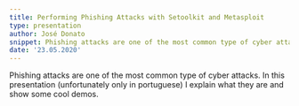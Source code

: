 ```yaml
---
title: Performing Phishing Attacks with Setoolkit and Metasploit
type: presentation
author: José Donato
snippet: Phishing attacks are one of the most common type of cyber attacks. In this presentation I explain what they are and show some cool demos.
date: '23.05.2020'
---
```


Phishing attacks are one of the most common type of cyber attacks. In this presentation (unfortunately only in portuguese) I explain what they are and show some cool demos.

<VideoPlayer url="https://f003.backblazeb2.com/file/misc-01231/presentation_phishing_STI.mp4" />